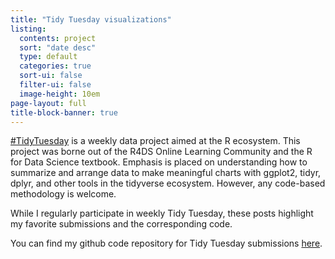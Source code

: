 ```yaml
---
title: "Tidy Tuesday visualizations"
listing:
  contents: project
  sort: "date desc"
  type: default
  categories: true
  sort-ui: false
  filter-ui: false
  image-height: 10em
page-layout: full
title-block-banner: true
---
```


[#TidyTuesday](https://github.com/rfordatascience/tidytuesday/tree/master/) is a weekly data project aimed at the R ecosystem. This project was borne out of the R4DS Online Learning Community and the R for Data Science textbook. Emphasis is placed on understanding how to summarize and arrange data to make meaningful charts with ggplot2, tidyr, dplyr, and other tools in the tidyverse ecosystem. However, any code-based methodology is welcome.

While I regularly participate in weekly Tidy Tuesday, these posts highlight my favorite submissions and the corresponding code.

::: callout-tip
You can find my github code repository for Tidy Tuesday submissions [here](https://github.com/deepshamenghani/tidytuesday/).
:::
